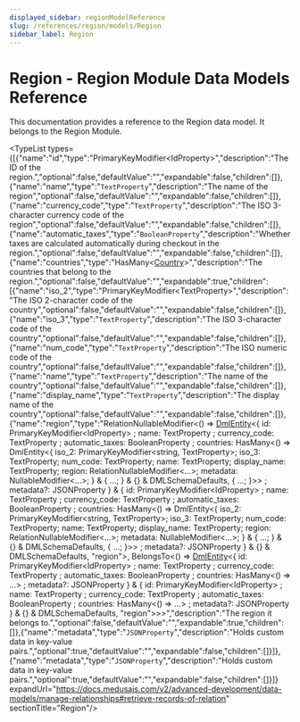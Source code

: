 ```yaml
---
displayed_sidebar: regionModelReference
slug: /references/region/models/Region
sidebar_label: Region
---
```



# Region - Region Module Data Models Reference

This documentation provides a reference to the Region data model. It belongs to the Region Module.

<TypeList types={[{"name":"id","type":"PrimaryKeyModifier&#60;IdProperty&#62;","description":"The ID of the region.","optional":false,"defaultValue":"","expandable":false,"children":[]},{"name":"name","type":"`TextProperty`","description":"The name of the region","optional":false,"defaultValue":"","expandable":false,"children":[]},{"name":"currency_code","type":"`TextProperty`","description":"The ISO 3-character currency code of the region","optional":false,"defaultValue":"","expandable":false,"children":[]},{"name":"automatic_taxes","type":"`BooleanProperty`","description":"Whether taxes are calculated automatically during checkout in the region.","optional":false,"defaultValue":"","expandable":false,"children":[]},{"name":"countries","type":"HasMany&#60;[Country](../region_models.Country/page.mdx)&#62;","description":"The countries that belong to the region.","optional":false,"defaultValue":"","expandable":true,"children":[{"name":"iso_2","type":"PrimaryKeyModifier&#60;TextProperty&#62;","description":"The ISO 2-character code of the country","optional":false,"defaultValue":"","expandable":false,"children":[]},{"name":"iso_3","type":"`TextProperty`","description":"The ISO 3-character code of the country","optional":false,"defaultValue":"","expandable":false,"children":[]},{"name":"num_code","type":"`TextProperty`","description":"The ISO numeric code of the country","optional":false,"defaultValue":"","expandable":false,"children":[]},{"name":"name","type":"`TextProperty`","description":"The name of the country","optional":false,"defaultValue":"","expandable":false,"children":[]},{"name":"display_name","type":"`TextProperty`","description":"The display name of the country","optional":false,"defaultValue":"","expandable":false,"children":[]},{"name":"region","type":"RelationNullableModifier&#60;() => [DmlEntity](../../../dml/entity/classes/dml.entity.DmlEntity/page.mdx)&#60;&#123; id: PrimaryKeyModifier&#60;IdProperty&#62; ; name: TextProperty ; currency_code: TextProperty ; automatic_taxes: BooleanProperty ; countries: HasMany&#60;() => DmlEntity<{ iso_2: PrimaryKeyModifier<string, TextProperty>; iso_3: TextProperty; num_code: TextProperty; name: TextProperty; display_name: TextProperty; region: RelationNullableModifier<...>; metadata: NullableModifier<...>; } & { ...; } & {} & DMLSchemaDefaults, { ...; }>&#62; ; metadata?: JSONProperty  &#125; & &#123; id: PrimaryKeyModifier&#60;IdProperty&#62; ; name: TextProperty ; currency_code: TextProperty ; automatic_taxes: BooleanProperty ; countries: HasMany&#60;() => DmlEntity<{ iso_2: PrimaryKeyModifier<string, TextProperty>; iso_3: TextProperty; num_code: TextProperty; name: TextProperty; display_name: TextProperty; region: RelationNullableModifier<...>; metadata: NullableModifier<...>; } & { ...; } & {} & DMLSchemaDefaults, { ...; }>&#62; ; metadata?: JSONProperty  &#125; & {} & DMLSchemaDefaults, \"region\"&#62;, BelongsTo&#60;() => [DmlEntity](../../../dml/entity/classes/dml.entity.DmlEntity/page.mdx)&#60;&#123; id: PrimaryKeyModifier&#60;IdProperty&#62; ; name: TextProperty ; currency_code: TextProperty ; automatic_taxes: BooleanProperty ; countries: HasMany&#60;() => ...&#62; ; metadata?: JSONProperty  &#125; & &#123; id: PrimaryKeyModifier&#60;IdProperty&#62; ; name: TextProperty ; currency_code: TextProperty ; automatic_taxes: BooleanProperty ; countries: HasMany&#60;() => ...&#62; ; metadata?: JSONProperty  &#125; & {} & DMLSchemaDefaults, \"region\"&#62;&#62;&#62;","description":"The region it belongs to.","optional":false,"defaultValue":"","expandable":true,"children":[]},{"name":"metadata","type":"`JSONProperty`","description":"Holds custom data in key-value pairs.","optional":true,"defaultValue":"","expandable":false,"children":[]}]},{"name":"metadata","type":"`JSONProperty`","description":"Holds custom data in key-value pairs.","optional":true,"defaultValue":"","expandable":false,"children":[]}]} expandUrl="https://docs.medusajs.com/v2/advanced-development/data-models/manage-relationships#retrieve-records-of-relation" sectionTitle="Region"/>
